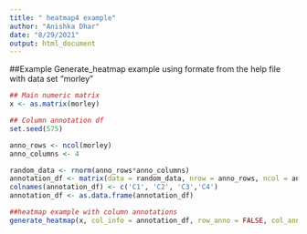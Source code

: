 ```yaml
---
title: " heatmap4 example"
author: "Anishka Dhar"
date: "8/29/2021"
output: html_document
---
```


##Example
Generate_heatmap example using formate from the help file with data set "morley"


```r
## Main numeric matrix
x <- as.matrix(morley)

## Column annotation df
set.seed(575)

anno_rows <- ncol(morley)
anno_columns <- 4

random_data <- rnorm(anno_rows*anno_columns)
annotation_df <- matrix(data = random_data, nrow = anno_rows, ncol = anno_columns)
colnames(annotation_df) <- c('C1', 'C2', 'C3','C4')
annotation_df <- as.data.frame(annotation_df)
```

```r
##heatmap example with column annotations
generate_heatmap(x, col_info = annotation_df, row_anno = FALSE, col_anno = TRUE, row_lab = TRUE, col_lab = TRUE, row_dend = FALSE, col_dend = TRUE)

```
